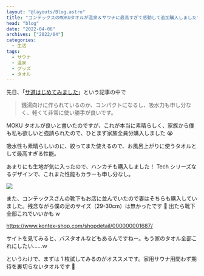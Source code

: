 ```yaml
---
layout: "@layouts/Blog.astro"
title: "コンテックスのMOKUタオルが温泉＆サウナに最高すぎて感動して追加購入しました"
head: "blog"
date: "2022-04-06"
archives: ["2022/04"]
categories:
  - 生活
tags:
  - サウナ
  - 温泉
  - グッズ
  - タオル
---
```



先日、「[サ道はじめてみました](/blog/2022/01/02/サ道はじめてみました)」という記事の中で

> 銭湯向けに作られているのか、コンパクトになるし、吸水力も申し分なく、軽くて非常に使い勝手が良いです。

MOKU タオルが良いと書いたのですが、これが本当に素晴らしく、家族から僕も私も欲しいと強請られたので、ひとまず家族全員分購入しました 😭

吸水性も素晴らしいのに、絞ってまた使えるので、お風呂上がりに使うタオルとして最高すぎる性能。

あまりにも生地が気に入ったので、ハンカチも購入しました！ Tech シリーズなるデザインで、これまた性能もカラーも申し分なし。

<img src={_mokuTech.src} />

また、コンテックスさんの靴下もお店に並んでいたので妻はそちらも購入していました。残念ながら僕の足のサイズ（29-30cm）は無かったです 🥺 出たら靴下全部これでいいかも w

https://www.kontex-shop.com/shopdetail/000000001687/

サイトを見てみると、バスタオルなどもあるんですねー。もう家のタオル全部これにしたい……ｗ

というわけで、まずは 1 枚試してみるのがオススメです。家用サウナ用問わず期待を裏切らないタオルです 🤟

<Amazon
  asin="B07Z9HR8Z6"
  title="今治タオル コンテックス MOKU Light Towel チャコール"
/>
